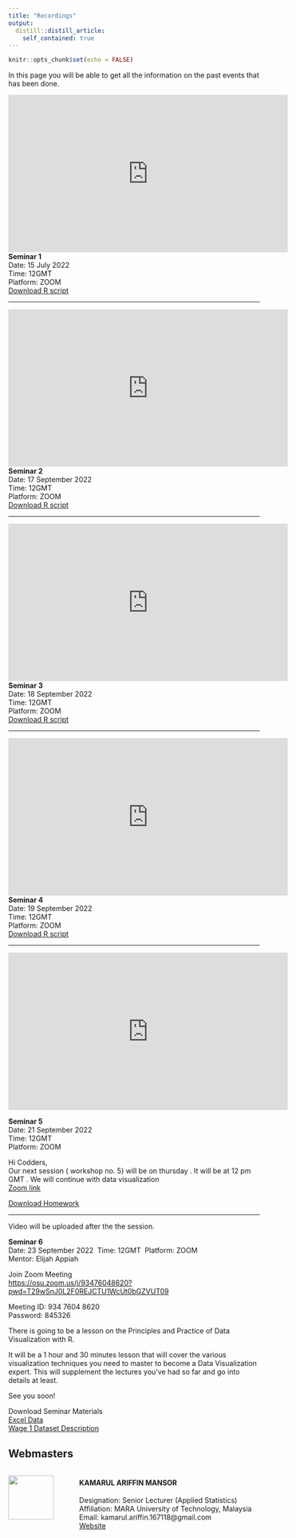 ```yaml
---
title: "Recordings"
output: 
  distill::distill_article:
    self_contained: true
---
```


```r
knitr::opts_chunk$set(echo = FALSE)
```

In this page you will be able to get all the information on the past events that has been done.  


<iframe width="560" height="315" src="https://www.youtube.com/embed/IURWkDCEjCU" title="YouTube video player" frameborder="0" allow="accelerometer; autoplay; clipboard-write; encrypted-media; gyroscope; picture-in-picture" allowfullscreen></iframe>  

<aside>
**Seminar 1**  
Date: 15 July 2022  
Time: 12GMT  
Platform: ZOOM  
[Download R script](R_eng_2020/firstseminar.R)
</aside>  

***

<iframe width="560" height="315" src="https://www.youtube.com/embed/td0FvniPbGY" title="YouTube video player" frameborder="0" allow="accelerometer; autoplay; clipboard-write; encrypted-media; gyroscope; picture-in-picture" allowfullscreen></iframe>  

<aside>
**Seminar 2**  
Date: 17 September 2022  
Time: 12GMT  
Platform: ZOOM  
[Download R script](R_eng_2020/secondseminar.R)
</aside>

***

<iframe width="560" height="315" src="https://www.youtube.com/embed/LbwHyryZzVw" title="YouTube video player" frameborder="0" allow="accelerometer; autoplay; clipboard-write; encrypted-media; gyroscope; picture-in-picture" allowfullscreen></iframe>  

<aside>
**Seminar 3**  
Date: 18 September 2022  
Time: 12GMT  
Platform: ZOOM  
[Download R script](R_eng_2020/thirdseminar.R)
</aside>

***

<iframe width="560" height="315" src="https://www.youtube.com/embed/iAYGN2Q-t2A" title="YouTube video player" frameborder="0" allow="accelerometer; autoplay; clipboard-write; encrypted-media; gyroscope; picture-in-picture" allowfullscreen></iframe>  

<aside>
**Seminar 4**  
Date: 19 September 2022  
Time: 12GMT  
Platform: ZOOM  
[Download R script](R_eng_202seminar4.R)
</aside>  

***

<iframe width="560" height="315" src="https://www.youtube.com/embed/KCbhVSFPG2s" title="YouTube video player" frameborder="0" allow="accelerometer; autoplay; clipboard-write; encrypted-media; gyroscope; picture-in-picture" allowfullscreen></iframe>  

<aside>  
**Seminar 5**  
Date: 21 September 2022  
Time: 12GMT  
Platform: ZOOM  

Hi Codders,  
Our next session ( workshop no. 5) will be on thursday . It will be at 12 pm GMT . We will continue with data visualization  
[Zoom link](https://ut-ee.zoom.us/j/92044325760?pwd=Y3NVQk5QbHh6T3M2enZpY3Y5YllqQT09)\

[Download Homework](R_eng_2020/homework1_Liis_A20783.pdf)\
</aside>  

***

Video will be uploaded after the the session.\

<aside>  
**Seminar 6**  
Date: 23 September 2022\  
Time: 12GMT\ 
Platform: ZOOM\
Mentor: Elijah Appiah\

Join Zoom Meeting\
[https://osu.zoom.us/j/93476048620?pwd=T29wSnJ0L2F0REJCTU1WcUt0bGZVUT09](https://osu.zoom.us/j/93476048620?pwd=T29wSnJ0L2F0REJCTU1WcUt0bGZVUT09)

Meeting ID: 934 7604 8620\
Password: 845326\

There is going to be a lesson on the Principles and Practice of Data Visualization with R.\

It will be a 1 hour and 30 minutes lesson that will cover the various visualization techniques you need to master to become a Data Visualization expert. This will supplement the lectures you've had so far and go into details at least.\

See you soon!\

Download Seminar Materials\
[Excel Data](assets/wage.xlsx)\
[Wage 1 Dataset Description](assets/wage1 dataset description.pdf)\
</aside>  

## Webmasters {.appendix}

:::::: {style="display: flex; "}

::: {.column width="25%"}

![](assets/images/profile.png){width="80%"}

:::

::: {.column width="75%}

#### KAMARUL ARIFFIN MANSOR\
Designation: Senior Lecturer (Applied Statistics)\
Affiliation: MARA University of Technology, Malaysia\
Email: kamarul.ariffin.167118@gmail.com\
[Website](https://ariff118.github.io/kamansor.github.io/)

:::

::::::

